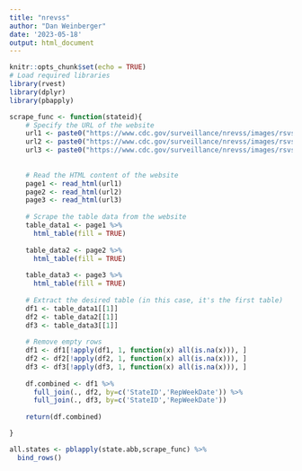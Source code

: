 ```yaml
---
title: "nrevss"
author: "Dan Weinberger"
date: '2023-05-18'
output: html_document
---
```


```r
knitr::opts_chunk$set(echo = TRUE)
# Load required libraries
library(rvest)
library(dplyr)
library(pbapply)
```


```r

scrape_func <- function(stateid){
    # Specify the URL of the website
    url1 <- paste0("https://www.cdc.gov/surveillance/nrevss/images/rsvstate/RSV1PPCent3AVG_State",stateid,".htm")
    url2 <- paste0("https://www.cdc.gov/surveillance/nrevss/images/rsvstate/RSV4PPCent3AVG_State",stateid,".htm")
    url3 <- paste0("https://www.cdc.gov/surveillance/nrevss/images/rsvstate/RSV14NumCent5AVG_State",stateid,".htm")
    
    
    # Read the HTML content of the website
    page1 <- read_html(url1)
    page2 <- read_html(url2)
    page3 <- read_html(url3)
    
    # Scrape the table data from the website
    table_data1 <- page1 %>%
      html_table(fill = TRUE)
    
    table_data2 <- page2 %>%
      html_table(fill = TRUE)
    
    table_data3 <- page3 %>%
      html_table(fill = TRUE)
    
    # Extract the desired table (in this case, it's the first table)
    df1 <- table_data1[[1]]
    df2 <- table_data2[[1]]
    df3 <- table_data3[[1]]
    
    # Remove empty rows
    df1 <- df1[!apply(df1, 1, function(x) all(is.na(x))), ]
    df2 <- df2[!apply(df2, 1, function(x) all(is.na(x))), ]
    df3 <- df3[!apply(df3, 1, function(x) all(is.na(x))), ]
    
    df.combined <- df1 %>%
      full_join(., df2, by=c('StateID','RepWeekDate')) %>%
      full_join(., df3, by=c('StateID','RepWeekDate'))
    
    return(df.combined)

}

all.states <- pblapply(state.abb,scrape_func) %>%
  bind_rows()


```

